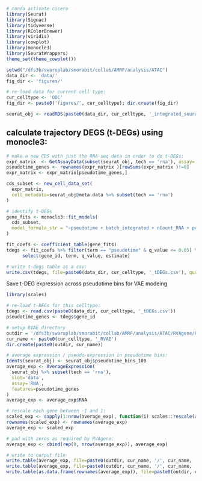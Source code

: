
```r

# conda activate cicero
library(Seurat)
library(Signac)
library(tidyverse)
library(RColorBrewer)
library(viridis)
library(cowplot)
library(monocle3)
library(SeuratWrappers)
theme_set(theme_cowplot())

setwd("/dfs3b/swaruplab/smorabit/collab/AMRF/analysis/ATAC")
data_dir <- 'data/'
fig_dir <- 'figures/'

# re-load data for current cell type:
cur_celltype <- 'ODC'
fig_dir <- paste0('figures/', cur_celltype); dir.create(fig_dir)

seurat_obj <- readRDS(paste0(data_dir, cur_celltype, '_integrated_seurat.rds'))

```

## calculate trajectory DEGS (t-DEGs) using monocle3:

```r

# make a new CDS with just the RNA-seq data in order to do t-DEGs:
expr_matrix  <- GetAssayData(subset(seurat_obj, tech == 'rna'), assay='RNA', slot='data')
pseudotime_genes <- rownames(expr_matrix )[rowSums(expr_matrix )!=0]
expr_matrix <- expr_matrix[pseudotime_genes,]

cds_subset <- new_cell_data_set(
  expr_matrix,
  cell_metadata=seurat_obj@meta.data %>% subset(tech == 'rna')
)

# identify t-DEGs
gene_fits <- monocle3::fit_models(
  cds_subset,
  model_formula_str = "~pseudotime + batch_integrated + nCount_RNA + percent.mt"
)

fit_coefs <- coefficient_table(gene_fits)
tdegs <- fit_coefs %>% filter(term == "pseudotime" & q_value <= 0.05) %>%
      select(gene_id, term, q_value, estimate)

# write t-degs table as a csv:
write.csv(tdegs, file=paste0(data_dir, cur_celltype, '_tDEGs.csv'), quote=FALSE, row.names=FALSE)

```

Save t-DEG expression across pseudotime bins for VAE modeing

```r

library(scales)

# re-load t-DEGs for this celltype:
tdegs <- read.csv(paste0(data_dir, cur_celltype, '_tDEGs.csv'))
pseudotime_genes <- tdegs$gene_id

# setup RVAE directory
outdir = '/dfs3b/swaruplab/smorabit/collab/AMRF/analysis/ATAC/RVAgene/RVAgene/data/'
cur_name <- paste0(cur_celltype, '_RVAE')
dir.create(paste0(outdir, cur_name))

# average expression / pseudo-expression in pseudotime bins:
Idents(seurat_obj) <- seurat_obj$pseudotime_bins_100
average_exp <- AverageExpression(
  seurat_obj %>% subset(tech == 'rna'),
  slot='data',
  assay='RNA',
  features=pseudotime_genes
)
average_exp <- average_exp$RNA

# rescale each gene between -1 and 1:
scaled_exp <- sapply(1:nrow(average_exp), function(i) scales::rescale(as.numeric(average_exp[i,]), to=c(-1,1))) %>% t %>% as.data.frame
rownames(scaled_exp) <- rownames(average_exp)
average_exp <- scaled_exp

# pad with zeros as required by RVAgene:
average_exp <- cbind(rep(0, nrow(average_exp)), average_exp)

# write to ourput file
write.table(average_exp, file=paste0(outdir, cur_name, '/', cur_name, '_TRAIN'), sep=',',quote=FALSE, row.names=FALSE, col.names=FALSE)
write.table(average_exp, file=paste0(outdir, cur_name, '/', cur_name, '_TEST'), sep=',',quote=FALSE, row.names=FALSE, col.names=FALSE)
write.table(as.data.frame(rownames(average_exp)), file=paste0(outdir, cur_name, '/feature_names.csv' ), sep=',',quote=FALSE, row.names=FALSE, col.names=FALSE)



```
